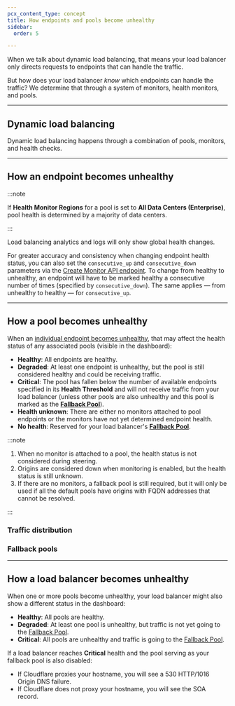 ```yaml
---
pcx_content_type: concept
title: How endpoints and pools become unhealthy
sidebar:
  order: 5

---
```



When we talk about dynamic load balancing, that means your load balancer only directs requests to endpoints that can handle the traffic.

But how does your load balancer *know* which endpoints can handle the traffic? We determine that through a system of monitors, health monitors, and pools.

***

## Dynamic load balancing

Dynamic load balancing happens through a combination of <GlossaryTooltip term="pool" link="/load-balancing/pools/">pools</GlossaryTooltip>, <GlossaryTooltip term="monitor" link="/load-balancing/monitors/">monitors</GlossaryTooltip>, and <GlossaryTooltip term="health check">health checks</GlossaryTooltip>.

<Render file="health-check-diagram" />

***

## How an endpoint becomes unhealthy

<GlossaryDefinition term="health check" prepend="Health checks are " />

<Render file="health-check-regions" />

:::note


If **Health Monitor Regions** for a pool is set to **All Data Centers (Enterprise)**, pool health is determined by a majority of data centers.


:::

Load balancing analytics and logs will only show global health changes.

For greater accuracy and consistency when changing endpoint health status, you can also set the `consecutive_up` and `consecutive_down` parameters via the [Create Monitor API endpoint](/api/operations/account-load-balancer-monitors-create-monitor). To change from healthy to unhealthy, an endpoint will have to be marked healthy a consecutive number of times (specified by `consecutive_down`). The same applies — from unhealthy to healthy — for `consecutive_up`.

***

## How a pool becomes unhealthy

When an [individual endpoint becomes unhealthy](#how-an-endpoint-becomes-unhealthy), that may affect the health status of any associated pools (visible in the dashboard):

* **Healthy**: All endpoints are healthy.
* **Degraded**: At least one endpoint is unhealthy, but the pool is still considered healthy and could be receiving traffic.
* **Critical**: The pool has fallen below the number of available endpoints specified in its **Health Threshold** and will not receive traffic from your load balancer (unless other pools are also unhealthy and this pool is marked as the [**Fallback Pool**](#fallback-pools)).
* **Health unknown**: There are either no monitors attached to pool endpoints or the monitors have not yet determined endpoint health.
* **No health**: Reserved for your load balancer's [**Fallback Pool**](#fallback-pools).

:::note


1) When no monitor is attached to a pool, the health status is not considered during steering.
2) Origins are considered down when monitoring is enabled, but the health status is still unknown.
3) If there are no monitors, a fallback pool is still required, but it will only be used if all the default pools have origins with FQDN addresses that cannot be resolved.


:::

### Traffic distribution

<Render file="unhealthy-pool-traffic-distribution" />

### Fallback pools

<Render file="fallback-pools" />

***

## How a load balancer becomes unhealthy

When one or more pools become unhealthy, your load balancer might also show a different status in the dashboard:

* **Healthy**: All pools are healthy.
* **Degraded**: At least one pool is unhealthy, but traffic is not yet going to the [Fallback Pool](#fallback-pools).
* **Critical**: All pools are unhealthy and traffic is going to the [Fallback Pool](#fallback-pools).

If a load balancer reaches **Critical** health and the pool serving as your fallback pool is also disabled:

* If Cloudflare proxies your hostname, you will see a 530 HTTP/1016 Origin DNS failure.
* If Cloudflare does not proxy your hostname, you will see the SOA record.
